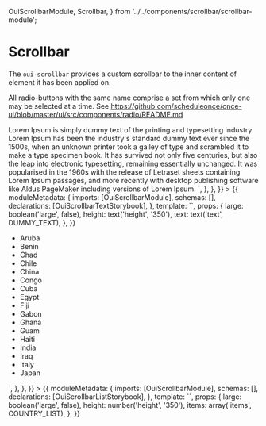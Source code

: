   OuiScrollbarModule,
  Scrollbar,
} from '../../components/scrollbar/scrollbar-module';

<Meta title="Scrollbar" component={Scrollbar} />

# Scrollbar

The `oui-scrollbar` provides a custom scrollbar to the inner content of element it has been applied on.

All radio-buttons with the same name comprise a set from which only one may be selected at a time. See https://github.com/scheduleonce/once-ui/blob/master/ui/src/components/radio/README.md

<Canvas>
  <Story
    name="regular"
    parameters={{
      docs: {
        source: {
          code: `
            <div oui-scrollbar [style.height.px]="200">
  Lorem Ipsum is simply dummy text of the printing and typesetting industry. Lorem Ipsum has been the industry&#39;s standard dummy text ever since the 1500s, when an unknown printer took a galley of type and scrambled it to make a type specimen book. It has survived not only five centuries, but also the leap into electronic typesetting, remaining essentially unchanged. It was popularised in the 1960s with the release of Letraset sheets containing Lorem Ipsum passages, and more recently with desktop publishing software like Aldus PageMaker including versions of Lorem Ipsum.
</div>
          `,
        },
      },
    }}
  >
    {{
      moduleMetadata: {
        imports: [OuiScrollbarModule],
        schemas: [],
        declarations: [OuiScrollbarTextStorybook],
      },
      template: `<oui-scrollbar-text-storybook
        [large]="large"
        [height]="height"
        [text]="text"></oui-scrollbar-text-storybook>`,
      props: {
        large: boolean('large', false),
        height: text('height', '350'),
        text: text('text', DUMMY_TEXT),
      },
    }}
  </Story>
</Canvas>

<Canvas>
  <Story
    name="list"
    parameters={{
      docs: {
        source: {
          code: `
            <div oui-scrollbar [style.height.px]="200">
  <ul>
    <li>Aruba</li>
    <li>Benin</li>
    <li>Chad</li>
    <li>Chile</li>
    <li>China</li>
    <li>Congo</li>
    <li>Cuba</li>
    <li>Egypt</li>
    <li>Fiji</li>
    <li>Gabon</li>
    <li>Ghana</li>
    <li>Guam</li>
    <li>Haiti</li>
    <li>India</li>
    <li>Iraq</li>
    <li>Italy</li>
    <li>Japan</li>
  </ul>
</div>
          `,
        },
      },
    }}
  >
    {{
      moduleMetadata: {
        imports: [OuiScrollbarModule],
        schemas: [],
        declarations: [OuiScrollbarListStorybook],
      },
      template: `<oui-scrollbar-list-storybook
  [large]="large"
  [height]="height"
  [items]="items"></oui-scrollbar-list-storybook>`,
      props: {
        large: boolean('large', false),
        height: number('height', '350'),
        items: array('items', COUNTRY_LIST),
      },
    }}
  </Story>
</Canvas>

<ArgsTable of={OuiScrollbarModule} />
